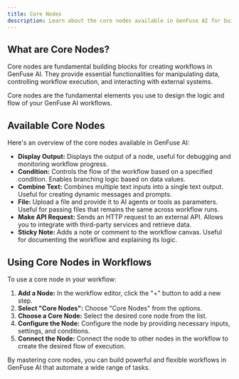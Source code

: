 ```yaml
---
title: Core Nodes
description: Learn about the core nodes available in GenFuse AI for building powerful and flexible workflows.
---
```


## What are Core Nodes?

Core nodes are fundamental building blocks for creating workflows in GenFuse AI. They provide essential functionalities for manipulating data, controlling workflow execution, and interacting with external systems.

<Tip>
Core nodes are the fundamental elements you use to design the logic and flow of your GenFuse AI workflows.
</Tip>

## Available Core Nodes

Here's an overview of the core nodes available in GenFuse AI:

*   **Display Output:** Displays the output of a node, useful for debugging and monitoring workflow progress.
*   **Condition:** Controls the flow of the workflow based on a specified condition. Enables branching logic based on data values.
*   **Combine Text:** Combines multiple text inputs into a single text output. Useful for creating dynamic messages and prompts.
*   **File:** Upload a file and provide it to AI agents or tools as parameters. Useful for passing files that remains the same across workflow runs.
*   **Make API Request:** Sends an HTTP request to an external API. Allows you to integrate with third-party services and retrieve data.
*   **Sticky Note:** Adds a note or comment to the workflow canvas. Useful for documenting the workflow and explaining its logic.

## Using Core Nodes in Workflows

To use a core node in your workflow:

1.  **Add a Node:** In the workflow editor, click the "+" button to add a new step.
2.  **Select "Core Nodes":** Choose "Core Nodes" from the options.
3.  **Choose a Core Node:** Select the desired core node from the list.
4.  **Configure the Node:** Configure the node by providing necessary inputs, settings, and conditions.
5.  **Connect the Node:** Connect the node to other nodes in the workflow to create the desired flow of execution.

By mastering core nodes, you can build powerful and flexible workflows in GenFuse AI that automate a wide range of tasks.